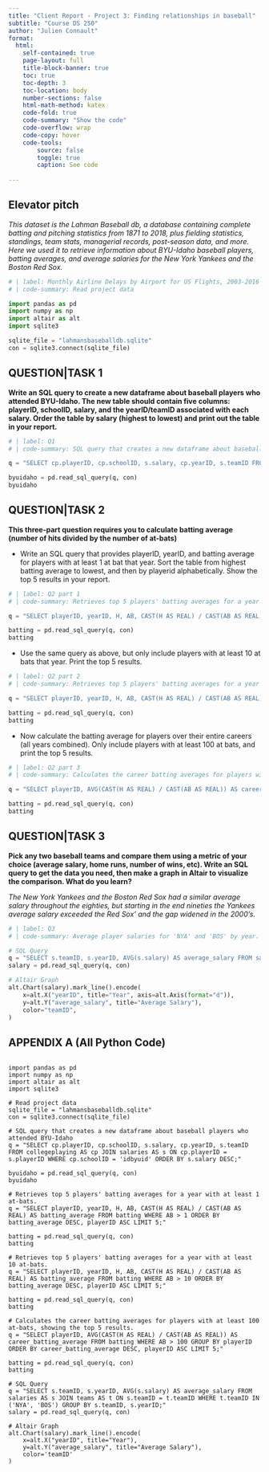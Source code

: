 ```yaml
---
title: "Client Report - Project 3: Finding relationships in baseball"
subtitle: "Course DS 250"
author: "Julien Connault"
format:
  html:
    self-contained: true
    page-layout: full
    title-block-banner: true
    toc: true
    toc-depth: 3
    toc-location: body
    number-sections: false
    html-math-method: katex
    code-fold: true
    code-summary: "Show the code"
    code-overflow: wrap
    code-copy: hover
    code-tools:
        source: false
        toggle: true
        caption: See code
    
---
```


## Elevator pitch
_This dataset is the Lahman Baseball db, a database containing complete batting and pitching statistics from 1871 to 2018, plus fielding statistics, standings, team stats, managerial records, post-season data, and more. Here we used it to retrieve information about BYU-Idaho baseball players, batting averages, and average salaries for the New York Yankees and the Boston Red Sox._


```python
# | label: Monthly Airline Delays by Airport for US Flights, 2003-2016
# | code-summary: Read project data

import pandas as pd
import numpy as np
import altair as alt
import sqlite3

sqlite_file = "lahmansbaseballdb.sqlite"
con = sqlite3.connect(sqlite_file)
```

## QUESTION|TASK 1
__Write an SQL query to create a new dataframe about baseball players who attended BYU-Idaho. The new table should contain five columns: playerID, schoolID, salary, and the yearID/teamID associated with each salary. Order the table by salary (highest to lowest) and print out the table in your report.__

```python
# | label: Q1
# | code-summary: SQL query that creates a new dataframe about baseball players who attended BYU-Idaho

q = "SELECT cp.playerID, cp.schoolID, s.salary, cp.yearID, s.teamID FROM collegeplaying AS cp JOIN salaries AS s ON cp.playerID = s.playerID WHERE cp.schoolID = 'idbyuid' ORDER BY s.salary DESC;"

byuidaho = pd.read_sql_query(q, con)
byuidaho
```


## QUESTION|TASK 2
__This three-part question requires you to calculate batting average (number of hits divided by the number of at-bats)__


- Write an SQL query that provides playerID, yearID, and batting average for players with at least 1 at bat that year. Sort the table from highest batting average to lowest, and then by playerid alphabetically. Show the top 5 results in your report.
```python
# | label: Q2 part 1
# | code-summary: Retrieves top 5 players' batting averages for a year with at least 1 at-bats.

q = "SELECT playerID, yearID, H, AB, CAST(H AS REAL) / CAST(AB AS REAL) AS batting_average FROM batting WHERE AB > 1 ORDER BY batting_average DESC, playerID ASC LIMIT 5;"

batting = pd.read_sql_query(q, con)
batting
```

- Use the same query as above, but only include players with at least 10 at bats that year. Print the top 5 results.
```python
# | label: Q2 part 2
# | code-summary: Retrieves top 5 players' batting averages for a year with at least 10 at-bats.

q = "SELECT playerID, yearID, H, AB, CAST(H AS REAL) / CAST(AB AS REAL) AS batting_average FROM batting WHERE AB > 10 ORDER BY batting_average DESC, playerID ASC LIMIT 5;"

batting = pd.read_sql_query(q, con)
batting
```

- Now calculate the batting average for players over their entire careers (all years combined). Only include players with at least 100 at bats, and print the top 5 results.
```python
# | label: Q2 part 3
# | code-summary: Calculates the career batting averages for players with at least 100 at-bats, showing the top 5 results.

q = "SELECT playerID, AVG(CAST(H AS REAL) / CAST(AB AS REAL)) AS career_batting_average FROM batting WHERE AB > 100 GROUP BY playerID ORDER BY career_batting_average DESC, playerID ASC LIMIT 5;"

batting = pd.read_sql_query(q, con)
batting
```


## QUESTION|TASK 3
__Pick any two baseball teams and compare them using a metric of your choice (average salary, home runs, number of wins, etc). Write an SQL query to get the data you need, then make a graph in Altair to visualize the comparison. What do you learn?__

_The New York Yankees and the Boston Red Sox had a similar average salary throughout the eighties, but starting in the end nineties the Yankees average salary exceeded the Red Sox' and the gap widened in the 2000's._
```python
# | label: Q3
# | code-summary: Average player salaries for 'NYA' and 'BOS' by year.

# SQL Query
q = "SELECT s.teamID, s.yearID, AVG(s.salary) AS average_salary FROM salaries AS s JOIN teams AS t ON s.teamID = t.teamID WHERE t.teamID IN ('NYA', 'BOS') GROUP BY s.teamID, s.yearID;"
salary = pd.read_sql_query(q, con)

# Altair Graph
alt.Chart(salary).mark_line().encode(
    x=alt.X("yearID", title="Year", axis=alt.Axis(format="d")),
    y=alt.Y("average_salary", title="Average Salary"),
    color="teamID",
)
```

## APPENDIX A (All Python Code)

```python
```
```
import pandas as pd
import numpy as np
import altair as alt
import sqlite3

# Read project data
sqlite_file = "lahmansbaseballdb.sqlite"
con = sqlite3.connect(sqlite_file)

# SQL query that creates a new dataframe about baseball players who attended BYU-Idaho
q = "SELECT cp.playerID, cp.schoolID, s.salary, cp.yearID, s.teamID FROM collegeplaying AS cp JOIN salaries AS s ON cp.playerID = s.playerID WHERE cp.schoolID = 'idbyuid' ORDER BY s.salary DESC;"

byuidaho = pd.read_sql_query(q, con)
byuidaho

# Retrieves top 5 players' batting averages for a year with at least 1 at-bats.
q = "SELECT playerID, yearID, H, AB, CAST(H AS REAL) / CAST(AB AS REAL) AS batting_average FROM batting WHERE AB > 1 ORDER BY batting_average DESC, playerID ASC LIMIT 5;"

batting = pd.read_sql_query(q, con)
batting

# Retrieves top 5 players' batting averages for a year with at least 10 at-bats.
q = "SELECT playerID, yearID, H, AB, CAST(H AS REAL) / CAST(AB AS REAL) AS batting_average FROM batting WHERE AB > 10 ORDER BY batting_average DESC, playerID ASC LIMIT 5;"

batting = pd.read_sql_query(q, con)
batting

# Calculates the career batting averages for players with at least 100 at-bats, showing the top 5 results.
q = "SELECT playerID, AVG(CAST(H AS REAL) / CAST(AB AS REAL)) AS career_batting_average FROM batting WHERE AB > 100 GROUP BY playerID ORDER BY career_batting_average DESC, playerID ASC LIMIT 5;"

batting = pd.read_sql_query(q, con)
batting

# SQL Query
q = "SELECT s.teamID, s.yearID, AVG(s.salary) AS average_salary FROM salaries AS s JOIN teams AS t ON s.teamID = t.teamID WHERE t.teamID IN ('NYA', 'BOS') GROUP BY s.teamID, s.yearID;"
salary = pd.read_sql_query(q, con)

# Altair Graph
alt.Chart(salary).mark_line().encode(
    x=alt.X("yearID", title="Year"),
    y=alt.Y("average_salary", title="Average Salary"),
    color='teamID'
)
```
```
```
